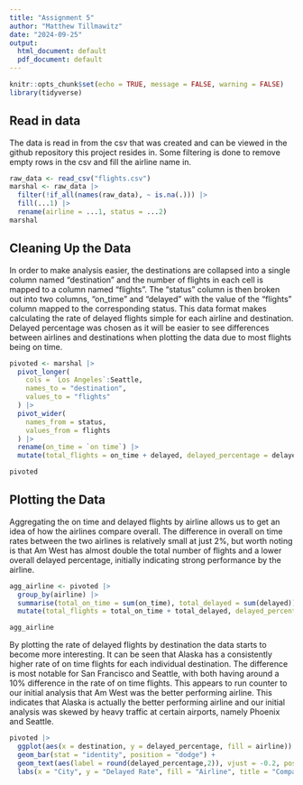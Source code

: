 ```yaml
---
title: "Assignment 5"
author: "Matthew Tillmawitz"
date: "2024-09-25"
output:
  html_document: default
  pdf_document: default
---
```


```r
knitr::opts_chunk$set(echo = TRUE, message = FALSE, warning = FALSE)
library(tidyverse)
```

## Read in data

The data is read in from the csv that was created and can be viewed in the github repository this project resides in. Some filtering is done to remove empty rows in the csv and fill the airline name in.

```r
raw_data <- read_csv("flights.csv")
marshal <- raw_data |>
  filter(!if_all(names(raw_data), ~ is.na(.))) |>
  fill(...1) |>
  rename(airline = ...1, status = ...2)
marshal
```

## Cleaning Up the Data

In order to make analysis easier, the destinations are collapsed into a single column named "destination" and the number of flights in each cell is mapped to a column named "flights". The "status" column is then broken out into two columns, "on_time" and "delayed" with the value of the "flights" column mapped to the corresponding status. This data format makes calculating the rate of delayed flights simple for each airline and destination. Delayed percentage was chosen as it will be easier to see differences between airlines and destinations when plotting the data due to most flights being on time.

```r
pivoted <- marshal |>
  pivot_longer(
    cols = `Los Angeles`:Seattle,
    names_to = "destination",
    values_to = "flights"
  ) |>
  pivot_wider(
    names_from = status,
    values_from = flights
  ) |>
  rename(on_time = `on time`) |>
  mutate(total_flights = on_time + delayed, delayed_percentage = delayed / total_flights)

pivoted
```

## Plotting the Data

Aggregating the on time and delayed flights by airline allows us to get an idea of how the airlines compare overall. The difference in overall on time rates between the two airlines is relatively small at just 2%, but worth noting is that Am West has almost double the total number of flights and a lower overall delayed percentage, initially indicating strong performance by the airline.

```r
agg_airline <- pivoted |>
  group_by(airline) |>
  summarise(total_on_time = sum(on_time), total_delayed = sum(delayed)) |>
  mutate(total_flights = total_on_time + total_delayed, delayed_percentage = total_delayed / (total_delayed + total_on_time))

agg_airline
```

By plotting the rate of delayed flights by destination the data starts to become more interesting. It can be seen that Alaska has a consistently higher rate of on time flights for each individual destination. The difference is most notable for San Francisco and Seattle, with both having around a 10% difference in the rate of on time flights. This appears to run counter to our initial analysis that Am West was the better performing airline. This indicates that Alaska is actually the better performing airline and our initial analysis was skewed by heavy traffic at certain airports, namely Phoenix and Seattle.

```r
pivoted |>
  ggplot(aes(x = destination, y = delayed_percentage, fill = airline)) +
  geom_bar(stat = "identity", position = "dodge") +
  geom_text(aes(label = round(delayed_percentage,2)), vjust = -0.2, position = position_dodge(width = .9)) +
  labs(x = "City", y = "Delayed Rate", fill = "Airline", title = "Comparing Airline Delay Rates by Destination")
```




